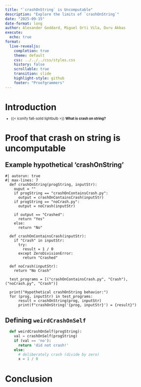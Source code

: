 ```yaml
---
title: "`crashOnString` is Uncomputable"
description: "Explore the limits of `crashOnString`"
date: "2025-09-15"
date-format: long
author: Alexander Goddard, Miguel Orti Vila, Duru Akbas
execute:
  echo: true
format:
  live-revealjs:
    completion: true
    theme: default
    css: ../../../css/styles.css
    history: false
    scrollable: true
    transition: slide
    highlight-style: github
    footer: "Proofgrammers"
---
```


# Introduction

::: {.fragment style="margin-top: -0.5em; font-size: 0.8em;"} 

- {{< iconify fa6-solid lightbulb >}} **What is crash on string?**
    
:::

# Proof that crash on string is uncomputable

::: {.fragment style="margin-top: -0.5em; font-size: 0.8em;"} 
    
:::

## Example hypothetical 'crashOnString'{.smaller}

```pyodide
#| autorun: true
#| max-lines: 7  
  def crashOnString(progString, inputStr):
    ouput = ""
    if progString == "crashOnContainsCrash.py":
      output = crashOnContainsCrash(inputStr)
    if progString == "noCrash.py":
      output = noCrash(inputStr)

    if output == "Crashed":
      return "Yes"
    else:
      return "No"

  def crashOnContainsCrash(inputStr):
    if "Crash" in inputStr:
      try:
        result = 1 / 0
      except ZeroDivisionError:
        return "Crashed"

  def noCrash(inputStr):
    return "No Crash"

  test_programs = [("crashOnContainsCrash.py", "Crash"), ("noCrash.py", "Crash")]

  print("Hypothetical crashOnString behavior:")
  for (prog, inputStr) in test_programs:
      result = crashOnString(prog, inputStr)
      print(f"crashOnString('{prog, inputStr}') = {result}")

```

## Defining `weirdCrashOnSelf` 

```python
  def weirdCrashOnSelf(progString):
    val = crashOnSelf(progString)
    if (val == 'no'):
      return 'did not crash!'
    else:
      # deliberately crash (divide by zero)
      x = 1 / 0
```

# Conclusion

::: {.fragment style="margin-top: -0.5em; font-size: 0.8em;"} 
    
:::

